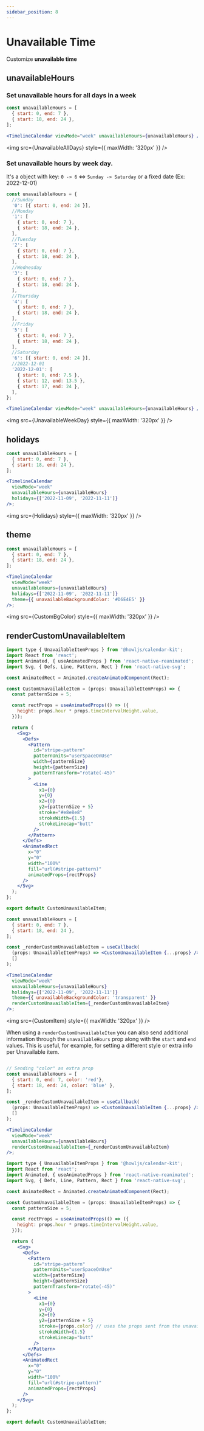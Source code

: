 ```yaml
---
sidebar_position: 8
---
```



# Unavailable Time

Customize **unavailable time**

## unavailableHours

### Set unavailable hours for all days in a week

```jsx title="Example"
const unavailableHours = [
  { start: 0, end: 7 },
  { start: 18, end: 24 },
];

<TimelineCalendar viewMode="week" unavailableHours={unavailableHours} />;
```

<img src={UnavailableAllDays} style={{ maxWidth: '320px' }} />

### Set unavailable hours by week day.

It's a object with key: `0 -> 6` <=> `Sunday -> Saturday` or a fixed date (Ex: 2022-12-01)

```jsx title="Example"
const unavailableHours = {
  //Sunday
  '0': [{ start: 0, end: 24 }],
  //Monday
  '1': [
    { start: 0, end: 7 },
    { start: 18, end: 24 },
  ],
  //Tuesday
  '2': [
    { start: 0, end: 7 },
    { start: 18, end: 24 },
  ],
  //Wednesday
  '3': [
    { start: 0, end: 7 },
    { start: 18, end: 24 },
  ],
  //Thursday
  '4': [
    { start: 0, end: 7 },
    { start: 18, end: 24 },
  ],
  //Friday
  '5': [
    { start: 0, end: 7 },
    { start: 18, end: 24 },
  ],
  //Saturday
  '6': [{ start: 0, end: 24 }],
  //2022-12-01
  '2022-12-01': [
    { start: 0, end: 7.5 },
    { start: 12, end: 13.5 },
    { start: 17, end: 24 },
  ],
};

<TimelineCalendar viewMode="week" unavailableHours={unavailableHours} />;
```

<img src={UnavailableWeekDay} style={{ maxWidth: '320px' }} />

## holidays

```jsx title="Example"
const unavailableHours = [
  { start: 0, end: 7 },
  { start: 18, end: 24 },
];

<TimelineCalendar
  viewMode="week"
  unavailableHours={unavailableHours}
  holidays={['2022-11-09', '2022-11-11']}
/>;
```

<img src={Holidays} style={{ maxWidth: '320px' }} />

## theme

```jsx title="Example"
const unavailableHours = [
  { start: 0, end: 7 },
  { start: 18, end: 24 },
];

<TimelineCalendar
  viewMode="week"
  unavailableHours={unavailableHours}
  holidays={['2022-11-09', '2022-11-11']}
  theme={{ unavailableBackgroundColor: '#D6E4E5' }}
/>;
```

<img src={CustomBgColor} style={{ maxWidth: '320px' }} />

## renderCustomUnavailableItem

```jsx title="CustomUnavailableItem.tsx"
import type { UnavailableItemProps } from '@howljs/calendar-kit';
import React from 'react';
import Animated, { useAnimatedProps } from 'react-native-reanimated';
import Svg, { Defs, Line, Pattern, Rect } from 'react-native-svg';

const AnimatedRect = Animated.createAnimatedComponent(Rect);

const CustomUnavailableItem = (props: UnavailableItemProps) => {
  const patternSize = 5;

  const rectProps = useAnimatedProps(() => ({
    height: props.hour * props.timeIntervalHeight.value,
  }));

  return (
    <Svg>
      <Defs>
        <Pattern
          id="stripe-pattern"
          patternUnits="userSpaceOnUse"
          width={patternSize}
          height={patternSize}
          patternTransform="rotate(-45)"
        >
          <Line
            x1={0}
            y={0}
            x2={0}
            y2={patternSize + 5}
            stroke="#e8e8e8"
            strokeWidth={1.5}
            strokeLinecap="butt"
          />
        </Pattern>
      </Defs>
      <AnimatedRect
        x="0"
        y="0"
        width="100%"
        fill="url(#stripe-pattern)"
        animatedProps={rectProps}
      />
    </Svg>
  );
};

export default CustomUnavailableItem;
```

```jsx title="Example"
const unavailableHours = [
  { start: 0, end: 7 },
  { start: 18, end: 24 },
];

const _renderCustomUnavailableItem = useCallback(
  (props: UnavailableItemProps) => <CustomUnavailableItem {...props} />,
  []
);

<TimelineCalendar
  viewMode="week"
  unavailableHours={unavailableHours}
  holidays={['2022-11-09', '2022-11-11']}
  theme={{ unavailableBackgroundColor: 'transparent' }}
  renderCustomUnavailableItem={_renderCustomUnavailableItem}
/>;
```

<img src={CustomItem} style={{ maxWidth: '320px' }} />

When using a `renderCustomUnavailableItem` you can also send additional information through the `unavailableHours` prop along with the `start` and `end` values. This is useful, for example, for setting a different style or extra info per Unavailable item.

```jsx title="Example"

// Sending "color" as extra prop
const unavailableHours = [
  { start: 0, end: 7, color: 'red'},
  { start: 18, end: 24, color: 'blue' },
];

const _renderCustomUnavailableItem = useCallback(
  (props: UnavailableItemProps) => <CustomUnavailableItem {...props} />,
  []
);

<TimelineCalendar
  viewMode="week"
  unavailableHours={unavailableHours}
  renderCustomUnavailableItem={_renderCustomUnavailableItem}
/>;
```

```jsx title="CustomUnavailableItem.tsx"
import type { UnavailableItemProps } from '@howljs/calendar-kit';
import React from 'react';
import Animated, { useAnimatedProps } from 'react-native-reanimated';
import Svg, { Defs, Line, Pattern, Rect } from 'react-native-svg';

const AnimatedRect = Animated.createAnimatedComponent(Rect);

const CustomUnavailableItem = (props: UnavailableItemProps) => {
  const patternSize = 5;

  const rectProps = useAnimatedProps(() => ({
    height: props.hour * props.timeIntervalHeight.value,
  }));

  return (
    <Svg>
      <Defs>
        <Pattern
          id="stripe-pattern"
          patternUnits="userSpaceOnUse"
          width={patternSize}
          height={patternSize}
          patternTransform="rotate(-45)"
        >
          <Line
            x1={0}
            y={0}
            x2={0}
            y2={patternSize + 5}
            stroke={props.color} // uses the props sent from the unavailableHours
            strokeWidth={1.5}
            strokeLinecap="butt"
          />
        </Pattern>
      </Defs>
      <AnimatedRect
        x="0"
        y="0"
        width="100%"
        fill="url(#stripe-pattern)"
        animatedProps={rectProps}
      />
    </Svg>
  );
};

export default CustomUnavailableItem;
```